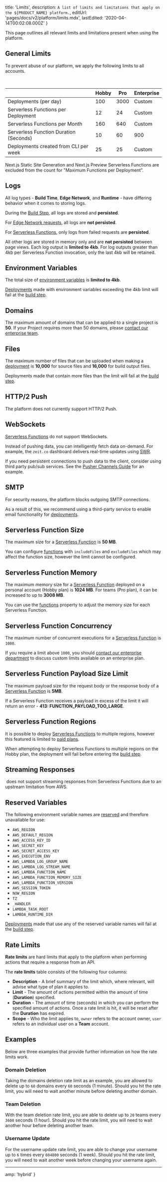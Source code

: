 
  title: 'Limits',
  description: `A list of limits and limitations that apply on the ${PRODUCT_NAME} platform.`,
  editUrl: 'pages/docs/v2/platform/limits.mdx',
  lastEdited: '2020-04-14T00:02:08.000Z'
}

This page outlines all relevant limits and limitations present when using the <ProductName /> platform.

## General Limits

To prevent abuse of our platform, we apply the following limits to all accounts.

<br />

|                                        | Hobby | Pro  | Enterprise |
| -------------------------------------- | ----- | ---- | ---------- |
| Deployments (per day)                  | 100   | 3000 | Custom     |
| Serverless Functions per Deployment    | 12    | 24   | Custom     |
| Serverless Functions per Month         | 160   | 640  | Custom     |
| Serverless Function Duration (Seconds) | 10    | 60   | 900        |
| Deployments created from CLI per week  | 25    | 25   | Custom     |

<Note>
  Next.js Static Site Generation and Next.js Preview Serverless Functions are
  excluded from the count for "Maximum Functions per Deployment".
</Note>

## Logs

All log types - **Build Time**, **Edge Network**, and **Runtime** - have differing behavior when it comes to storing logs.

During the [Build Step](/docs/v2/platform/glossary#build-step), all logs are stored and **persisted**.

For [Edge Network requests](/docs/v2/network/regions-and-providers#automatic-edge-cdn), all logs are **not persisted**.

For [Serverless Functions](/docs/v2/serverless-functions/introduction/), only logs from failed requests are **persisted**.

All other logs are stored in memory only and are **not persisted** between page views. Each log output is **limited to 4kb**. For log outputs greater than 4kb per Serverless Function invocation, only the last 4kb will be retained.

## Environment Variables

The total size of [environment variables](/docs/v2/serverless-functions/env-and-secrets/) is **limited to 4kb**.

[Deployments](/docs/v2/platform/deployments) made with environment variables exceeding the 4kb limit will fail at the [build step](/docs/v2/build-step/).

## Domains

The maximum amount of domains that can be applied to a single project is **50**. If your Project requires more than 50 domains, please [contact our enterprise team](mailto:enterprise@zeit.co).

## Files

The maximum number of files that can be uploaded when making a [deployment](/docs/v2/platform/deployments) is **10,000** for source files and **16,000** for build output files.

Deployments made that contain more files than the limit will fail at the [build step](/docs/v2/build-step/).

## HTTP/2 Push

The <ProductName /> platform does not currently support HTTP/2 Push.

## WebSockets

[Serverless Functions](/docs/v2/serverless-functions/introduction) do not support WebSockets.

Instead of pushing data, you can intelligently fetch data on-demand. For example, the `zeit.co` dashboard delivers real-time updates using [SWR](https://swr.now.sh).

If you need persistent connections to push data to the client, consider using third party pub/sub services. See the [Pusher Channels Guide](/guides/deploying-pusher-channels-with-zeit-now) for an example.

## SMTP

For security reasons, the <ProductName /> platform blocks outgoing SMTP connections.

As a result of this, we recommend using a third-party service to enable email functionality for [deployments](/docs/v2/platform/deployments).

## Serverless Function Size

The maximum size for a [Serverless Function](/docs/v2/serverless-functions/introduction) is **50 MB**.

You can configure [functions](/docs/configuration#project/functions) with `includeFiles` and `excludeFiles` which may affect the function size, however the limit cannot be configured.

## Serverless Function Memory

The maximum memory size for a [Serverless Function](/docs/v2/serverless-functions/introduction) deployed on a personal account (Hobby plan) is **1024 MB**. For teams (Pro plan), it can be increased to up to **3008 MB**.

You can use the [functions](/docs/configuration#project/functions) property to adjust the memory size for each Serverless Function.

## Serverless Function Concurrency

The maximum number of concurrent executions for a [Serverless Function](/docs/v2/serverless-functions/introduction/) is `1000`.

If you require a limit above `1000`, you should [contact our enterprise department](mailto:sales@zeit.co) to discuss custom limits available on an enterprise plan.

## Serverless Function Payload Size Limit

The maximum payload size for the request body or the response body of a [Serverless Function](/docs/v2/serverless-functions/introduction/) is **5MB**.

If a Serverless Function receives a payload in excess of the limit it will return an error - **413: FUNCTION_PAYLOAD_TOO_LARGE**.

## Serverless Function Regions

It is possible to deploy [Serverless Functions](/docs/v2/serverless-functions/introduction/) to multiple regions, however this featured is limited to [paid plans](/pricing).

When attempting to deploy Serverless Functions to multiple regions on the Hobby plan, the deployment will fail before entering the [build step](/docs/v2/build-step/).

## Streaming Responses

​<ProductName /> does not support streaming responses from Serverless Functions due to an upstream limitation from AWS.

## Reserved Variables

The following environment variable names are [reserved](https://docs.aws.amazon.com/lambda/latest/dg/lambda-runtimes.html#lambda-environment-variables) and therefore unavailable for use:

- `AWS_REGION`
- `AWS_DEFAULT_REGION`
- `AWS_ACCESS_KEY_ID`
- `AWS_SECRET_KEY`
- `AWS_SECRET_ACCESS_KEY`
- `AWS_EXECUTION_ENV`
- `AWS_LAMBDA_LOG_GROUP_NAME`
- `AWS_LAMBDA_LOG_STREAM_NAME`
- `AWS_LAMBDA_FUNCTION_NAME`
- `AWS_LAMBDA_FUNCTION_MEMORY_SIZE`
- `AWS_LAMBDA_FUNCTION_VERSION`
- `AWS_SESSION_TOKEN`
- `NOW_REGION`
- `TZ`
- `_HANDLER`
- `LAMBDA_TASK_ROOT`
- `LAMBDA_RUNTIME_DIR`

[Deployments](/docs/v2/platform/deployments) made that use any of the reserved variable names will fail at the [build step](/docs/v2/build-step/).

## Rate Limits

**Rate limits** are hard limits that apply to the platform when performing actions that require a response from an API.

The **rate limits** table consists of the following four columns:

- **Description** - A brief summary of the limit which, where relevant, will advise what type of plan it applies to.
- **Limit** - The amount of actions permitted within the amount of time (**Duration**) specified.
- **Duration** - The amount of time (seconds) in which you can perform the specified amount of actions. Once a rate limit is hit, it will be reset after the **Duration** has expired.
- **Scope** - Who the limit applies to, `owner` refers to the account owner, `user` refers to an individual user on a **Team** account.

## Examples

Below are three examples that provide further information on how the rate limits work.

### Domain Deletion

Taking the domains deletion rate limit as an example, you are allowed to delete up to `60` domains every `60` seconds (1 minute). Should you hit the rate limit, you will need to wait another minute before deleting another domain.

### Team Deletion

With the team deletion rate limit, you are able to delete up to `20` teams every `3600` seconds (1 hour). Should you hit the rate limit, you will need to wait another hour before deleting another team.

### Username Update

For the username update rate limit, you are able to change your username up to `6` times every `604800` seconds (1 week). Should you hit the rate limit, you will need to wait another week before changing your username again.

---

<Limits />


  amp: 'hybrid'
}

